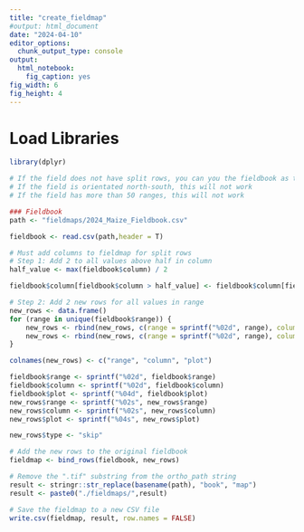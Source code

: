 ---
title: "create_fieldmap"
#output: html_document
date: "2024-04-10"
editor_options: 
  chunk_output_type: console
output: 
  html_notebook: 
    fig_caption: yes
fig_width: 6 
fig_height: 4 
---

# Load Libraries
```{r}
library(dplyr)
```

```{r}
# If the field does not have split rows, you can you the fieldbook as the fieldmap. 
# If the field is orientated north-south, this will not work
# If the field has more than 50 ranges, this will not work

### Fieldbook
path <- "fieldmaps/2024_Maize_Fieldbook.csv"

fieldbook <- read.csv(path,header = T)

# Must add columns to fieldmap for split rows
# Step 1: Add 2 to all values above half in column
half_value <- max(fieldbook$column) / 2

fieldbook$column[fieldbook$column > half_value] <- fieldbook$column[fieldbook$column > half_value] + 2

# Step 2: Add 2 new rows for all values in range
new_rows <- data.frame()
for (range in unique(fieldbook$range)) {
    new_rows <- rbind(new_rows, c(range = sprintf("%02d", range), column = half_value+1, plot = paste0(90,sprintf("%02d", range))))
    new_rows <- rbind(new_rows, c(range = sprintf("%02d", range), column = half_value+2, plot = paste0(90,range+max(fieldbook$range))))
}

colnames(new_rows) <- c("range", "column", "plot")

fieldbook$range <- sprintf("%02d", fieldbook$range)
fieldbook$column <- sprintf("%02d", fieldbook$column)
fieldbook$plot <- sprintf("%04d", fieldbook$plot)
new_rows$range <- sprintf("%02s", new_rows$range)
new_rows$column <- sprintf("%02s", new_rows$column)
new_rows$plot <- sprintf("%04s", new_rows$plot)

new_rows$type <- "skip"

# Add the new rows to the original fieldbook
fieldmap <- bind_rows(fieldbook, new_rows)

# Remove the ".tif" substring from the ortho_path string
result <- stringr::str_replace(basename(path), "book", "map")
result <- paste0("./fieldmaps/",result)

# Save the fieldmap to a new CSV file
write.csv(fieldmap, result, row.names = FALSE)  

```

